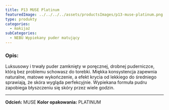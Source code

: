 ```yaml
---
title: P13 MUSE Platinum
featuredImage: ../../../../assets/productsImages/p13-muse-platinum.png
type: produkty
categories:
  - makijaż
subCategories:
  - NEBU Wypiekany puder matujący
---
```


<h3>Opis:</h3>

Luksusowy i trwały puder zamknięty w poręcznej, drobnej puderniczce, którą bez problemu schowasz do torebki. Miękka konsystencja zapewnia naturalne, matowe wykończenie, a efekt krycia od lekkiego do średniego sprawiają, że skóra wygląda perfekcyjnie. Wypiekana formuła pudru zapobiega błyszczeniu się skóry przez wiele godzin.

---

**Odcień:** MUSE
**Kolor opakowania:** PLATINUM
